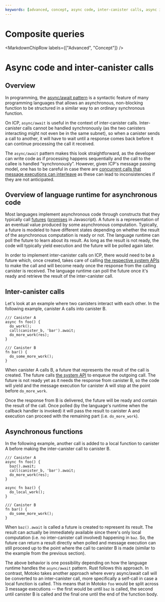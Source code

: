 ```yaml
---
keywords: [advanced, concept, async code, inter-canister calls, async inter-canister, async]
---
```



# Composite queries

<MarkdownChipRow labels={["Advanced", "Concept"]} />

# Async code and inter-canister calls

## Overview

In programming, the [async/await pattern](https://en.wikipedia.org/wiki/Async/await) is a syntactic feature of many programming languages that allows an asynchronous, non-blocking function to be structured in a similar way to an ordinary synchronous function.

On ICP, `async/await` is useful in the context of inter-canister calls. Inter-canister calls cannot be handled synchronously (as the two canisters
interacting might not even be in the same subnet), so when a canister sends a call to another, it will have to wait until a response comes back
before it can continue processing the call it received.

The `async/await` pattern makes this look straightforward, as the developer can write code as if processing happens sequentially and the call to
the callee is handled “synchronously”. However, given ICP's message passing model, one has to be careful in case there are [concurrent calls that
message executions can interleave](/docs/current/references/message-execution-properties) as these can lead to inconsistencies if they are not anticipated.

## Overview of language runtime for asynchronous code

Most languages implement asynchronous code through constructs that they typically call [futures](https://docs.rs/futures/latest/futures/)
([promises](https://developer.mozilla.org/en-US/docs/Web/JavaScript/Reference/Global_Objects/Promise) in Javascript). A future is a representation
of an eventual value produced by some asynchronous computation. Typically, a future is modeled to have different states depending on whether the
result of the asynchronous computation is ready or not. The language runtime can poll the future to learn about its result. As long as the result
is not ready, the code will typically yield execution and the future will be polled again later.

In order to implement inter-canister calls on ICP, there would need to be a future which, once created, takes care of calling
[the respective system APIs](/docs/current/references/ic-interface-spec#system-api-call) to make the call and will
become ready once the response from the calling canister is received. The language runtime can poll the future once it's ready and retrieve the
result of the inter-canister call.

## Inter-canister calls

Let's look at an example where two canisters interact with each other. In the following example, canister A calls into canister B.

```
/// Canister A
async fn foo() {
  do_work();
  call(canister_b, 'bar').await;
  do_more_work(res);
}

/// Canister B
fn bar() {
  do_some_more_work();
}
```

When canister A calls B, a future that represents the result of the call is created. The future calls [the system API](/docs/current/references/ic-interface-spec#system-api-call)
to enqueue the outgoing call. The future is not ready yet as it needs the response from canister B, so the code will yield and the message
execution for canister A will stop at the point before `do_more_work`.

Once the response from B is delivered, the future will be ready and contain the result of the call. Once polled (by the language's runtime when
the callback handler is invoked) it will pass the result to canister A and execution can proceed with the remaining part (i.e. `do_more_work`).

## Asynchronous functions

In the following example, another call is added to a local function to canister A before making the inter-canister call to canister B.

```
/// Canister A
async fn foo() {
  baz().await;
  call(canister_b, 'bar').await;
  do_more_work(res);
}

async fn baz() {
  do_local_work();
}

/// Canister B
fn bar() {
  do_some_more_work();
}
```

When `baz().await` is called a future is created to represent its result. The result can actually be immediately available since there's only
local computation (i.e. no inter-canister call involved) happening in `baz`. So, the future can return a result directly when polled and message
execution can still proceed up to the point where the call to canister B is made (similar to the example from the previous section).

The above behavior is one possibility depending on how the language runtime handles the `async/await` pattern. Rust follows this approach.
In contrast, Motoko takes another approach where every async/await call will be converted to an inter-canister call, more specifically a self-call
in case a local function is called. This means that in Motoko `foo` would be split across 3 message executions -- the first would be until `baz` is
called, the second until canister B is called and the final one until the end of the function body.
